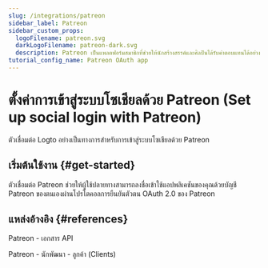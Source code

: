 ```yaml
---
slug: /integrations/patreon
sidebar_label: Patreon
sidebar_custom_props:
  logoFilename: patreon.svg
  darkLogoFilename: patreon-dark.svg
  description: Patreon เป็นแพลตฟอร์มสมาชิกที่ช่วยให้นักสร้างสรรค์และศิลปินได้รับค่าตอบแทนได้อย่างง่ายดาย
tutorial_config_name: Patreon OAuth app
---
```




# ตั้งค่าการเข้าสู่ระบบโซเชียลด้วย Patreon (Set up social login with Patreon)

ตัวเชื่อมต่อ Logto อย่างเป็นทางการสำหรับการเข้าสู่ระบบโซเชียลด้วย Patreon

<GuideTip />

## เริ่มต้นใช้งาน \{#get-started}

ตัวเชื่อมต่อ Patreon ช่วยให้ผู้ใช้ปลายทางสามารถลงชื่อเข้าใช้แอปพลิเคชันของคุณด้วยบัญชี Patreon ของตนเองผ่านโปรโตคอลการยืนยันตัวตน OAuth 2.0 ของ Patreon

<Integration />

## แหล่งอ้างอิง \{#references}

<Url href="https://docs.patreon.com/">Patreon - เอกสาร API</Url>

<Url href="https://www.patreon.com/portal/registration/register-clients">
  Patreon - นักพัฒนา - ลูกค้า (Clients)
</Url>
